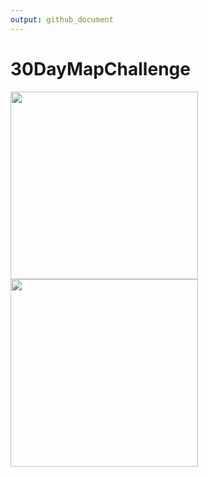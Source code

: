 ```yaml
---
output: github_document
---
```


# 30DayMapChallenge

<p float="middle">
    <a href="https://raw.githubusercontent.com/TJhon/30DayMapChallenge/main/plots/day1.png"><img src="plots/day1.png" height="300"/><a />
    <a href="https://raw.githubusercontent.com/TJhon/30DayMapChallenge/main/plots/day2.png"><img src="plots/day2.png" height="300"/><a />
</p>
